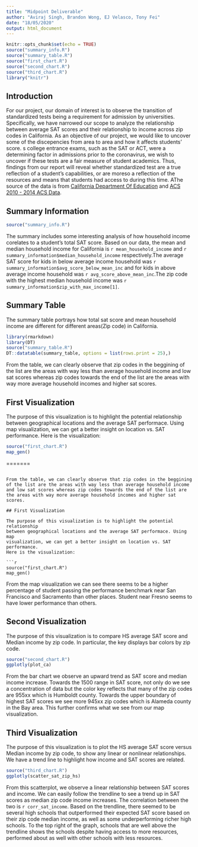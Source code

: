 ```yaml
---
title: "Midpoint Deliverable"
author: "Aviraj Singh, Brandon Wong, EJ Velasco, Tony Fei"
date: "18/05/2020"
output: html_document
---
```


```r
knitr::opts_chunk$set(echo = TRUE)
source("summary_info.R")
source("summary_table.R")
source("first_chart.R")
source("second_chart.R")
source("third_chart.R")
library("knitr")
```

## Introduction

For our project, our domain of interest is to observe the transition of standardized tests being a requirement for admission by universities. Specifically, we have narrowed our scope to analyze the relationship between average SAT scores and their relationship to income across zip codes in California. As an objective of our project, we would like to uncover some of the discepencies from area to area and how it affects students' score. s college entrance exams, such as the SAT or ACT, were a determining factor in admissions prior to the coronavirus, we wish to uncover if these tests are a fair measure of student academics. Thus, findings from our report will reveal whether standardized test are a true reflection of a student's capabilities, or are moreso a reflection of the resources and means that students had access to during this time. AThe source of the data is from [California Department Of Education](https://www.cde.ca.gov/ds/sp/ai/) and [ACS 2010 - 2014 ACS Data](http://www.usa.com/rank/california-state--median-household-income--zip-code-rank.html). 

## Summary Information

```r
source("summary_info.R")
```

The summary includes some interesting analysis of how household income
corelates to a student's total SAT score. Based on our data, the mean
and median household income for California is 
`r mean_household_income` and `r summary_information$median_household_income`
respectively.The average SAT score for kids in below average income
household was `r summary_information$avg_score_below_mean_inc` and for kids
in above average income household was 
`r avg_score_above_mean_inc`.The zip code with the highest
median household income was `r summary_information$zip_with_max_income[1]`.

## Summary Table

The summary table portrays how total sat score and mean household income
are different for different areas(Zip code) in California.

```r
library(rmarkdown)
library(DT)
source("summary_table.R")
DT::datatable(summary_table, options = list(rows.print = 25),)
```

From the table, we can clearly observe that zip codes in the beggining 
of the list are the areas with way less than average household income
and low sat scores whereas zip codes towards the end of the list are 
the areas with way more average household incomes and higher sat scores.

## First Visualization

The purpose of this visualization is to highlight the potential relationship
between geographical locations and the average SAT performace. Using map
visualization, we can get a better insight on location vs. SAT performance.
Here is the visualization:

```r
source("first_chart.R")
map_gen()
```

=======
```

From the table, we can clearly observe that zip codes in the beggining 
of the list are the areas with way less than average household income
and low sat scores whereas zip codes towards the end of the list are 
the areas with way more average household incomes and higher sat scores.

## First Visualization

The purpose of this visualization is to highlight the potential relationship
between geographical locations and the average SAT performace. Using map
visualization, we can get a better insight on location vs. SAT performance.
Here is the visualization:

```r
source("first_chart.R")
map_gen()
```

From the map visualization we can see there seems to be a higher percentage
of student passing the performance benchmark near San Francisco and Sacramento
than other places. Student near Fresno seems to have lower performance than 
others. 


## Second Visualization

The purpose of this visualization is to compare HS average SAT score and Median income by zip code. In particular, the key displays bar colors by zip code. 

```r

source("second_chart.R")
ggplotly(plot_ca)
```

From the bar chart we observe an upward trend as SAT score and median income increase. Towards the 1500 range in SAT score, not only do we see a concentration of data but the color key reflects that many of the zip codes are 955xx which is Humboldt county. Towards the upper boundary of highest SAT scores we see more 945xx zip codes which is Alameda county in the Bay area. This further confirms what we see from our map visualization.

## Third Visualization

The purpose of this visualization is to plot the HS average SAT score versus Median income by zip code, to show any linear or nonlinear relationships. We have a trend line to highlight how income and SAT scores are related. 

```r

source("third_chart.R")
ggplotly(scatter_sat_zip_hs)
```

From this scatterplot, we observe a linear relationship between SAT scores and income. We can easily follow the trendline to see a trend up in SAT scores as median zip code income increases. The correlation between the two is `r corr_sat_income`. Based on the trendline, there seemed to be several high schools that outperformed their expected SAT score based on their zip code median income, as well as some underperforming richer high schools. To the top right of the graph, schools that are well above the trendline shows the schools despite having access to more resources, performed about as well with other schools with less resources. 